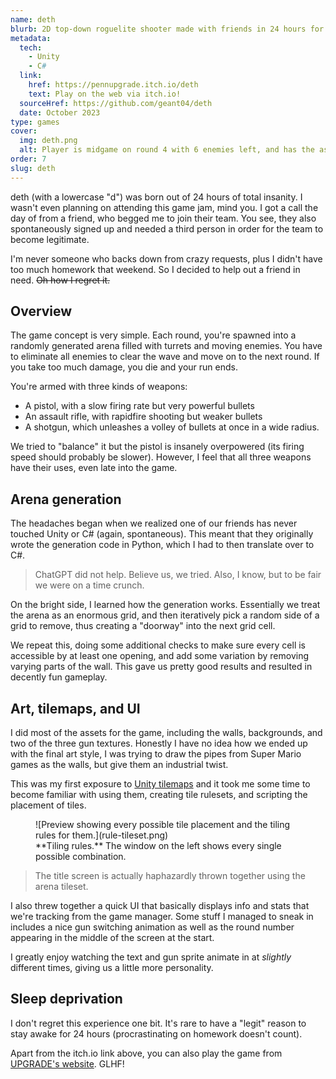 ```yaml
---
name: deth
blurb: 2D top-down roguelite shooter made with friends in 24 hours for UPGRADE's Fall 2023 Game Jam.
metadata:
  tech:
    - Unity
    - C#
  link:
    href: https://pennupgrade.itch.io/deth
    text: Play on the web via itch.io!
  sourceHref: https://github.com/geant04/deth
  date: October 2023
type: games
cover:
  img: deth.png
  alt: Player is midgame on round 4 with 6 enemies left, and has the assault rifle selected.
order: 7
slug: deth
---
```



deth (with a lowercase "d") was born out of 24 hours of total insanity. I wasn't even planning on attending this game jam, mind you. I got a call the day of from a friend, who begged me to join their team. You see, they also spontaneously signed up and needed a third person in order for the team to become legitimate.

I'm never someone who backs down from crazy requests, plus I didn't have too much homework that weekend. So I decided to help out a friend in need. ~~Oh how I regret it.~~

## Overview

The game concept is very simple. Each round, you're spawned into a randomly generated arena filled with turrets and moving enemies. You have to eliminate all enemies to clear the wave and move on to the next round. If you take too much damage, you die and your run ends.

You're armed with three kinds of weapons:

- A pistol, with a slow firing rate but very powerful bullets
- An assault rifle, with rapidfire shooting but weaker bullets
- A shotgun, which unleashes a volley of bullets at once in a wide radius.

We tried to "balance" it but the pistol is insanely overpowered (its firing speed should probably be slower). However, I feel that all three weapons have their uses, even late into the game.

## Arena generation

The headaches began when we realized one of our friends has never touched Unity or C# (again, spontaneous). This meant that they originally wrote the generation code in Python, which I had to then translate over to C#.

> ChatGPT did not help. Believe us, we tried. Also, I know, but to be fair we were on a time crunch.

On the bright side, I learned how the generation works. Essentially we treat the arena as an enormous grid, and then iteratively pick a random side of a grid to remove, thus creating a "doorway" into the next grid cell.

We repeat this, doing some additional checks to make sure every cell is accessible by at least one opening, and add some variation by removing varying parts of the wall. This gave us pretty good results and resulted in decently fun gameplay.

## Art, tilemaps, and UI

I did most of the assets for the game, including the walls, backgrounds, and two of the three gun textures. Honestly I have no idea how we ended up with the final art style, I was trying to draw the pipes from Super Mario games as the walls, but give them an industrial twist.

This was my first exposure to [Unity tilemaps](https://docs.unity3d.com/2022.3/Documentation/Manual/Tilemap.html) and it took me some time to become familiar with using them, creating tile rulesets, and scripting the placement of tiles.

<figure class="bleed-wide">
  ![Preview showing every possible tile placement and the tiling rules for them.](rule-tileset.png)
  <figcaption>
    **Tiling rules.** The window on the left shows every single possible combination.
  </figcaption>
</figure>

> The title screen is actually haphazardly thrown together using the arena tileset.

I also threw together a quick UI that basically displays info and stats that we're tracking from the game manager. Some stuff I managed to sneak in includes a nice gun switching animation as well as the round number appearing in the middle of the screen at the start.

<div class="bleed-wide">
  <VideoGif content={{ collection: "projects", folder: "deth" }} name="gun-switch-anim" hasWebM />
</div>

I greatly enjoy watching the text and gun sprite animate in at _slightly_ different times, giving us a little more personality.

## Sleep deprivation

I don't regret this experience one bit. It's rare to have a "legit" reason to stay awake for 24 hours (procrastinating on homework doesn't count).

Apart from the itch.io link above, you can also play the game from [UPGRADE's website](https://pennupgrade.com/games/deth). GLHF!
